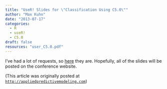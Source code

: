 ```yaml
---
title: "UseR! Slides for \"Classification Using C5.0\""
author: "Max Kuhn"
date: "2013-07-17"
categories:
  - R
  - useR!
  - C5.0
draft: false
resources: "user_C5.0.pdf"
---
```


I've had a lot of requests, so [here](user_C5.0.pdf) they are. Hopefully, all of the slides will be posted on the conference website.

(This article was originally posted at [`http://appliedpredictivemodeling.com`](https://appliedpredictivemodeling.com/blog/2013/7/17/user-slides-for-classification-using-c50))